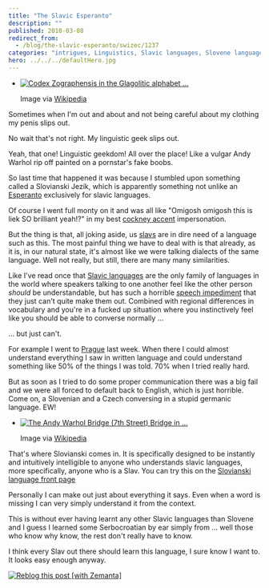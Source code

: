 ```yaml
---
title: "The Slavic Esperanto"
description: ""
published: 2010-03-08
redirect_from:
  - /blog/the-slavic-esperanto/swizec/1237
categories: "intrigues, Linguistics, Slavic languages, Slovene language, Uncategorized"
hero: ../../../defaultHero.jpg
---
```


- [![Codex Zographensis in the Glagolitic alphabet ...](https://swizec.com/blog/wp-content/uploads/2010/03/300px-ZographensisColour.jpg)](http://commons.wikipedia.org/wiki/Image:ZographensisColour.jpg)

  Image via [Wikipedia](http://commons.wikipedia.org/wiki/Image:ZographensisColour.jpg)

Sometimes when I'm out and about and not being careful about my clothing my penis slips out.

No wait that's not right. My linguistic geek slips out.

Yeah, that one! Linguistic geekdom! All over the place! Like a vulgar Andy Warhol rip off painted on a pornstar's fake boobs.

So last time that happened it was because I stumbled upon something called a Slovianski Jezik, which is apparently something not unlike an [Esperanto](http://en.wikipedia.org/wiki/Esperanto "Esperanto") exclusively for slavic languages.

Of course I went full monty on it and was all like "Omigosh omigosh this is liek SO brilliant yeah!?" in my best [cockney accent](http://en.wikipedia.org/wiki/Cockney "Cockney") impersonation.

But the thing is that, all joking aside, us [slavs](http://en.wikipedia.org/wiki/Slavic_peoples "Slavic peoples") are in dire need of a language such as this. The most painful thing we have to deal with is that already, as it is, in our natural state, it's almost like we were talking dialects of the same language. Well not really, but still, there are many many similarities.

Like I've read once that [Slavic languages](http://en.wikipedia.org/wiki/Slavic_languages "Slavic languages") are the only family of languages in the world where speakers talking to one another feel like the other person _should_ be understandable, but has such a horrible [speech impediment](http://en.wikipedia.org/wiki/Speech_disorder "Speech disorder") that they just can't quite make them out. Combined with regional differences in vocabulary and you're in a fucked up situation where you instinctively feel like you should be able to converse normally ...

... but just can't.

For example I went to [Prague](<http://maps.google.com/maps?ll=50.0833333333,14.4166666667&spn=0.1,0.1&q=50.0833333333,14.4166666667 (Prague)&t=h> "Prague") last week. When there I could almost understand everything I saw in written language and could understand something like 50% of the things I was told. 70% when I tried really hard.

But as soon as I tried to do some proper communication there was a big fail and we were all forced to default back to English, which is just horrible. Come on, a Slovenian and a Czech conversing in a stupid germanic language. EW!

- [![The Andy Warhol Bridge (7th Street) Bridge in ...](https://swizec.com/blog/wp-content/uploads/2010/03/300px-AndyWarholBridgePittsburgh.jpg)](http://commons.wikipedia.org/wiki/Image:AndyWarholBridgePittsburgh.JPG)

  Image via [Wikipedia](http://commons.wikipedia.org/wiki/Image:AndyWarholBridgePittsburgh.JPG)

That's where Slovianski comes in. It is specifically designed to be instantly and intuitively intelligible to anyone who understands slavic languages, more specifically, anyone who is a Slav. You can try this on the [Slovianski language front page](http://steen.free.fr/slovianski/)

Personally I can make out just about everything it says. Even when a word is missing I can very simply understand it from the context.

This is without ever having learnt any other Slavic languages than Slovene and I guess I learned some Serbocroatian by ear simply from ... well those who know why know, the rest don't really have to know.

I think every Slav out there should learn this language, I sure know I want to. It looks easy enough anyway.

[![Reblog this post [with Zemanta]](https://img.zemanta.com/reblog_e.png?x-id=2835fdd5-913c-44aa-9cc0-aad198cf3470)](http://reblog.zemanta.com/zemified/2835fdd5-913c-44aa-9cc0-aad198cf3470/ "Reblog this post [with Zemanta]")
